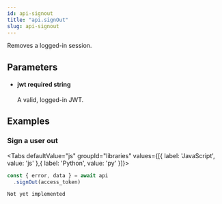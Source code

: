 ```yaml
---
id: api-signout
title: "api.signOut"
slug: api-signout
---
```



Removes a logged-in session.



## Parameters


<ul className="method-list-group">
  
<li className="method-list-item">
  <h4 className="method-list-item-label">
    <span className="method-list-item-label-name">
      jwt
    </span>
    <span className="method-list-item-label-badge required">
      required
    </span>
    <span className="method-list-item-validation">
      string
    </span>
  </h4>
  <div class="method-list-item-description">

A valid, logged-in JWT.
  
  </div>
  
</li>

</ul>














## Examples

### Sign a user out



<Tabs
  defaultValue="js"
  groupId="libraries"
  values={[{ label: 'JavaScript', value: 'js' },{ label: 'Python', value: 'py' }]}>

<TabItem value="js">

```js
const { error, data } = await api
  .signOut(access_token)
  ```


</TabItem>
<TabItem value="py">


```
Not yet implemented
```


</TabItem>

</Tabs>